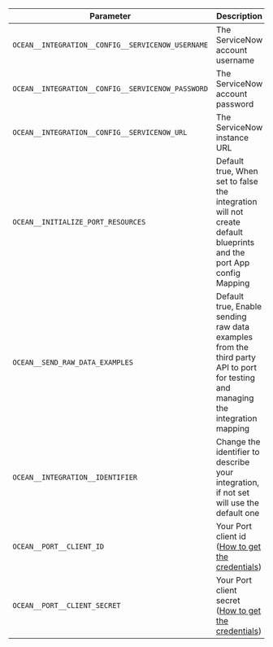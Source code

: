 | Parameter                                         | Description                                                                                                                                                      | Required |
| ------------------------------------------------- | ---------------------------------------------------------------------------------------------------------------------------------------------------------------- | -------- |
| `OCEAN__INTEGRATION__CONFIG__SERVICENOW_USERNAME` | The ServiceNow account username                                                                                                                                  | ✅       |
| `OCEAN__INTEGRATION__CONFIG__SERVICENOW_PASSWORD` | The ServiceNow account password                                                                                                                                  | ✅       |
| `OCEAN__INTEGRATION__CONFIG__SERVICENOW_URL`      | The ServiceNow instance URL                                                                                                                                      | ✅       |
| `OCEAN__INITIALIZE_PORT_RESOURCES`                | Default true, When set to false the integration will not create default blueprints and the port App config Mapping                                               | ❌       |
| `OCEAN__SEND_RAW_DATA_EXAMPLES`                   | Default true, Enable sending raw data examples from the third party API to port for testing and managing the integration mapping                                       | ❌       |
| `OCEAN__INTEGRATION__IDENTIFIER`                  | Change the identifier to describe your integration, if not set will use the default one                                                                          | ❌       |
| `OCEAN__PORT__CLIENT_ID`                          | Your Port client id ([How to get the credentials](https://docs.getport.io/build-your-software-catalog/custom-integration/api/#find-your-port-credentials))     | ✅       |
| `OCEAN__PORT__CLIENT_SECRET`                      | Your Port client secret ([How to get the credentials](https://docs.getport.io/build-your-software-catalog/custom-integration/api/#find-your-port-credentials)) | ✅       |
